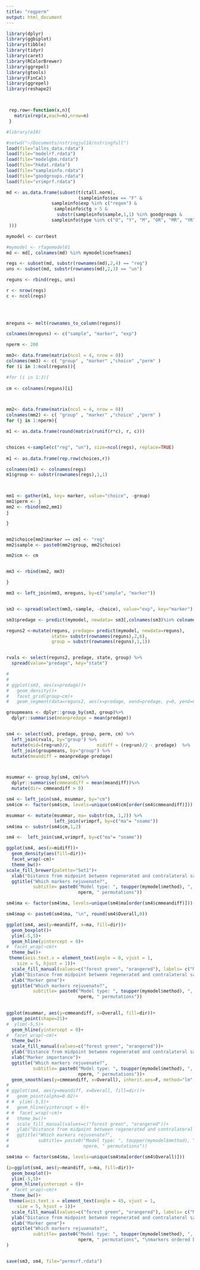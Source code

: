 ```yaml
---
title: "regperm"
output: html_document
---
```





```r
library(dplyr)
library(ggbiplot)
library(tibble)
library(tidyr)
library(caret)
library(RColorBrewer)
library(ggrepel)
library(gtools)
library(FinCal)
library(ggrepel)
library(reshape2)



 rep.row<-function(x,n){
   matrix(rep(x,each=n),nrow=n)
 } 

#library(e10)
````



```r
#setwd("~/Documents/nstringjul18/nstringfull")
load(file="allns_data.rdata")
load(file="modelrf.rdata")
load(file="modelgbm.rdata")
load(file="hkdat.rdata")
load(file="sampleinfo.rdata")
load(file="goodgroups.rdata")
load(file="vrimprf.rdata")

````


```r


md <- as.data.frame(subset(t(ctall.norm), 
                           (sampleinfo$sex == "F" &
                 sampleinfo$exp %in% c("regen") & 
                  sampleinfo$ctg > 5 &
                   substr(sampleinfo$sample,1,1) %in% goodgroups &
                 sampleinfo$type %in% c("O", "Y", "M", "OR", "MR", "YR")
 )))

mymodel <- currbest

#mymodel <- rfagemodel61
md <- md[, colnames(md) %in% mymodel$coefnames]

regs <- subset(md, substr(rownames(md),2,4) == "reg")
uns <- subset(md, substr(rownames(md),2,3) == "un")

reguns <- rbind(regs, uns)

r <- nrow(regs)
c <- ncol(regs)


 
 
mreguns <- melt(rownames_to_column(reguns))

colnames(mreguns) <- c("sample", "marker", "exp")
````



```r
nperm <- 200

mm3<- data.frame(matrix(ncol = 4, nrow = 0))
colnames(mm3) <- c( "group" , "marker" ,"choice" ,"perm" )
for (i in 1:ncol(reguns)){

#for (i in 1:3){
  
cm <- colnames(reguns)[i]



mm2<- data.frame(matrix(ncol = 4, nrow = 0))
colnames(mm2) <- c( "group" , "marker" ,"choice" ,"perm" )
for (j in 1:nperm){

m1 <- as.data.frame(round(matrix(runif(r*c), r, c)))


choices <-sample(c("reg", "un"), size=ncol(regs), replace=TRUE)
 
m1 <- as.data.frame(rep.row(choices,r))

colnames(m1) <- colnames(regs)
m1$group <- substr(rownames(regs),1,1)



mm1 <- gather(m1, key= marker, value="choice", -group)
mm1$perm <- j
mm2 <- rbind(mm2,mm1)
j

}


mm2$choice[mm2$marker == cm] <- "reg"
mm2$sample <- paste0(mm2$group, mm2$choice)

mm2$cm <- cm


mm3 <- rbind(mm2, mm3)

}

mm3 <- left_join(mm3, mreguns, by=c("sample", "marker"))


sm3 <- spread(select(mm3,-sample, -choice), value="exp", key="marker")

sm3$predage <- predict(mymodel, newdata= sm3[,colnames(sm3)%in% colnames(reguns)])

````



```r
reguns2 <-mutate(reguns, predage= predict(mymodel, newdata=reguns), 
                 state= substr(rownames(reguns),2,6), 
                 group = substr(rownames(reguns),1,1))


rvals <- select(reguns2, predage, state, group) %>%
  spread(value="predage", key="state")

# 
# 
# ggplot(sm3, aes(x=predage))+
#   geom_density()+
#   facet_grid(group~cm)+
#   geom_segment(data=reguns2, aes(x=predage, xend=predage, y=0, yend=0.1, colour=state),alpha=1, size=1.5)

````



```r

groupmeans <- dplyr::group_by(sm3, group)%>%
  dplyr::summarise(meanpredage = mean(predage))


sm4 <- select(sm3, predage, group, perm, cm) %>%
  left_join(rvals, by="group") %>%
  mutate(mid=(reg+un)/2,          midiff = (reg+un)/2 - predage)  %>%
  left_join(groupmeans, by="group") %>%
  mutate(meandiff = meanpredage-predage) 



msummar <- group_by(sm4, cm)%>%
  dplyr::summarise(cmmeandiff = mean(meandiff))%>%
  mutate(dir= cmmeandiff > 0)

sm4 <- left_join(sm4, msummar, by="cm")
sm4$cm <- factor(sm4$cm, levels=unique(sm4$cm[order(sm4$cmmeandiff)]))

msummar <- mutate(msummar, ma= substr(cm, 1,2)) %>%
                  left_join(vrimprf, by=c("ma"= "sname"))
sm4$ma <- substr(sm4$cm,1,2)

sm4 <-  left_join(sm4,vrimprf, by=c("ma"= "sname"))
```


```r
ggplot(sm4, aes(x=midiff))+
  geom_density(aes(fill=dir))+
  facet_wrap(~cm)+
  theme_bw()+
scale_fill_brewer(palette="Set1")+
  xlab("Distance from midpoint between regenerated and contralateral sample")+
  ggtitle("Which markers rejuvenate?", 
          subtitle= paste0("Model type: ", toupper(mymodel$method), ", ", length(mymodel$coefnames), " markers used\n", 
                           nperm, " permutations"))

````



```r


sm4$ma <- factor(sm4$ma, levels=unique(sm4$ma[order(sm4$cmmeandiff)]))

sm4$map <- paste0(sm4$ma, "\n", round(sm4$Overall,0))

ggplot(sm4, aes(y=meandiff, x=ma, fill=dir))+
  geom_boxplot()+
  ylim(-5,5)+
  geom_hline(yintercept = 0)+
#  facet_wrap(~cm)+
  theme_bw()+
 theme(axis.text.x = element_text(angle = 0, vjust = 1, 
    size = 5, hjust = 1))+
  scale_fill_manual(values=c("forest green", "orangered"), labels= c("Marker rejuvenates", "Marker ages"), name="Response to regeneration")+
  ylab("Distance from midpoint between regenerated and contralateral sample")+
  xlab("Marker gene")+
  ggtitle("Which markers rejuvenate?", 
          subtitle= paste0("Model type: ", toupper(mymodel$method), ", ", length(mymodel$coefnames), " markers used\n", 
                           nperm, " permutations"))
    

````

```r




ggplot(msummar, aes(y=cmmeandiff, x=Overall, fill=dir))+
  geom_point(shape=21)+
#  ylim(-5,5)+
  geom_hline(yintercept = 0)+
#  facet_wrap(~cm)+
  theme_bw()+
  scale_fill_manual(values=c("forest green", "orangered"))+
  ylab("Distance from midpoint between regenerated and contralateral sample")+
  xlab("Marker importance")+
  ggtitle("Which markers rejuvenate?", 
          subtitle= paste0("Model type: ", toupper(mymodel$method), ", ", length(mymodel$coefnames), " markers used\n", 
                           nperm, " permutations"))+
  geom_smooth(aes(y=cmmeandiff, x=Overall), inherit.aes=F, method="lm", se=F)
# 
# ggplot(sm4, aes(y=meandiff, x=Overall, fill=dir))+
#   geom_point(alpha=0.02)+
# #  ylim(-5,5)+
#   geom_hline(yintercept = 0)+
# #  facet_wrap(~cm)+
#   theme_bw()+
#   scale_fill_manual(values=c("forest green", "orangered"))+
#   ylab("Distance from midpoint between regenerated and contralateral sample")+
#   ggtitle("Which markers rejuvenate?", 
#           subtitle= paste0("Model type: ", toupper(mymodel$method), ", ", length(mymodel$coefnames), " markers used\n", 
#                            nperm, " permutations"))    
```



```r

sm4$ma <- factor(sm4$ma, levels=unique(sm4$ma[order(sm4$Overall)]))

(p=ggplot(sm4, aes(y=meandiff, x=ma, fill=dir))+
  geom_boxplot()+
  ylim(-5,5)+
  geom_hline(yintercept = 0)+
#  facet_wrap(~cm)+
  theme_bw()+
 theme(axis.text.x = element_text(angle = 45, vjust = 1, 
    size = 5, hjust = 1))+
  scale_fill_manual(values=c("forest green", "orangered"), labels= c("Marker rejuvenates", "Marker ages"), name="Response to regeneration")+
  ylab("Distance from midpoint between regenerated and contralateral sample")+
  xlab("Marker gene")+
  ggtitle("Which markers rejuvenate?", 
          subtitle= paste0("Model type: ", toupper(mymodel$method), ", ", length(mymodel$coefnames), " markers used\n", 
                           nperm, " permutations", "\nmarkers ordered by importance to model"))
)



````


```r
save(sm3, sm4, file="permsrf.rdata")

````


```r


````


```r


````


```r


````


```r


````



```r


````